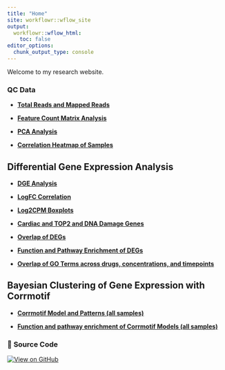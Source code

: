 ```yaml
---
title: "Home"
site: workflowr::wflow_site
output:
  workflowr::wflow_html:
    toc: false
editor_options:
  chunk_output_type: console
---
```


Welcome to my research website.

  
### **QC Data**  

- **[Total Reads and Mapped Reads](https://sayanpaul01.github.io/CX5461_Project/total_reads_and_mapped_reads.html)**

- **[Feature Count Matrix Analysis](https://sayanpaul01.github.io/CX5461_Project/count_matrix_analysis.html)**

- **[PCA Analysis](https://sayanpaul01.github.io/CX5461_Project/PCA.html)**  

- **[Correlation Heatmap of Samples](https://sayanpaul01.github.io/CX5461_Project/Correlation_Heatmap_of_Samples.html)**


## **Differential Gene Expression Analysis**  

- **[DGE Analysis](https://sayanpaul01.github.io/CX5461_Project/DGE_Analysis.html)**

- **[LogFC Correlation](https://sayanpaul01.github.io/CX5461_Project/LogFC_Correlation.html)**  

- **[Log2CPM Boxplots](https://sayanpaul01.github.io/CX5461_Project/Log2CPM_Boxplots.html)** 

- **[Cardiac and TOP2 and DNA Damage Genes](https://sayanpaul01.github.io/CX5461_Project/Cardiac_and_TOP2_Genes.html)**

- **[Overlap of DEGs](https://sayanpaul01.github.io/CX5461_Project/Overlap_DEGs.html)**

- **[Function and Pathway Enrichment of DEGs](https://sayanpaul01.github.io/CX5461_Project/GO_KEGG_DEG.html)** 

- **[Overlap of GO Terms across drugs, concentrations, and timepoints](https://sayanpaul01.github.io/CX5461_Project/Overlap_GO_DEG.html)**


## **Bayesian Clustering of Gene Expression with Corrmotif**

- **[Corrmotif Model and Patterns (all samples)](https://sayanpaul01.github.io/CX5461_Project/Corrmotif_all.html)**

- **[Function and pathway enrichment of Corrmotif Models (all samples)](https://sayanpaul01.github.io/CX5461_Project/Corrmotif_all_GO.html)**

### 🔗 **Source Code**  

[![View on GitHub](https://img.shields.io/badge/View%20on-GitHub-blue?logo=github)](https://github.com/sayanpaul01/CX5461_Project)
